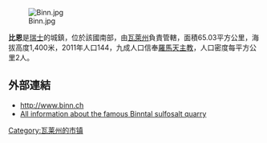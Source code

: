 [[Image:Binn.jpg|right]]

'''比恩'''是[[瑞士|瑞士]]的城鎮，位於該國南部，由[[瓦萊州|瓦萊州]]負責管轄，面積65.03平方公里，海拔高度1,400米，2011年人口144，九成人口信奉[[羅馬天主教|羅馬天主教]]，人口密度每平方公里2人。

==外部連結==
*http://www.binn.ch {{Wayback|url=http://www.binn.ch/ |date=20200319120056 }}
*[http://www.lengenbach.com  All information about the famous Binntal sulfosalt quarry] {{Wayback|url=http://www.lengenbach.com/ |date=20210116144050 }}

{{Switzerland-geo-stub}}
[[Category:瓦莱州的市镇|Category:瓦莱州的市镇]]